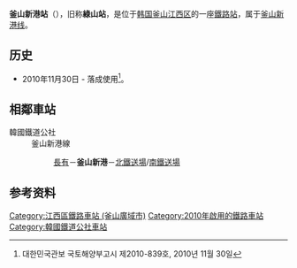 {{朝鮮半島車站資訊
|公司色 = #0066b3
|文字色 = 
|站名 = 釜山新港站<br />{{lang|en|Busansinhang}}
|圖片 =
|pxl = 
|圖片說明 =
|車站編號 = 
|前一站1 = [[长有站|长有]]
|前一站距離1 = 11.7
|後一站距離1 = 
|後一站1 = 
|距離1 = 21.3
|起點站1 = [[进礼站|进礼]]
|所屬路線1 = [[釜山新港线|釜山新港线]]
|前一站2 = 
|前一站距離2 = 
|後一站距離2 = 5.8
|後一站2 = [[北铁送场站|北铁送场]]
|距離2 = 0.0
|起點站2 = 釜山新港
|所屬路線2 = [[釜山新港线|釜山新港线]]（新港北线）
|前一站3 = 
|前一站距離3 = 
|後一站距離3 = 7.7
|後一站3 = [[南铁送场站|南铁送场]]
|距離3 = 0.0
|起點站3 = 釜山新港
|所屬路線3 = [[釜山新港线|釜山新港线]]（新港南线）
|諺文 = 부산신항역
|朝鮮漢字 = 釜山新港驛
|文觀部式 =Busansinhang-yeok 
|馬-賴式 =
|副站名 = 
|停站路線數 = 
|所屬公司 = [[韩国铁道公社|韩国铁道公社]]
|所在地 =[[釜山|釜山]][[江西区_(釜山)|江西区]]
|車站構造 = 地面車站
|月台配置 = 
|啟用年月日 =2010年11月30日 
|廢站年月日 = 
|上下車人次 =
|統計年度 =
|轉車 = 
|備註 = 
|全寬備註 = 
}}

'''釜山新港站'''（{{kor|諺=부산신항역|漢=釜山新港驛|羅=Busansinhang yeok|f=y}}），旧称'''綠山站'''，是位于[[韩国|韩国]][[釜山|釜山]][[江西区_(釜山)|江西区]]的一座[[鐵路站|鐵路站]]，属于[[釜山新港线|釜山新港线]]。

== 历史 ==
*2010年11月30日 - 落成使用<ref>대한민국관보 국토해양부고시 제2010-839호, 2010년 11월 30일</ref>。

== 相鄰車站 ==
;韓國鐵道公社
:釜山新港線
::[[長有站|長有]]－'''釜山新港'''－[[北鐵送場站|北鐵送場]]/[[南鐵送場站|南鐵送場]]

== 参考资料 ==
{{reflist}}

{{釜山新港线}}

[[Category:江西區鐵路車站_(釜山廣域市)|Category:江西區鐵路車站 (釜山廣域市)]]
[[Category:2010年啟用的鐵路車站|Category:2010年啟用的鐵路車站]]
[[Category:韓國鐵道公社車站|Category:韓國鐵道公社車站]]